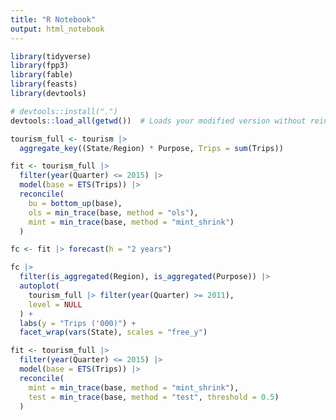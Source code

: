 ```yaml
---
title: "R Notebook"
output: html_notebook
---
```



```r
library(tidyverse)
library(fpp3)
library(fable)
library(feasts)
library(devtools)
```

```r
# devtools::install(".")
devtools::load_all(getwd())  # Loads your modified version without reinstalling

```


```r
tourism_full <- tourism |>
  aggregate_key((State/Region) * Purpose, Trips = sum(Trips))

fit <- tourism_full |>
  filter(year(Quarter) <= 2015) |>
  model(base = ETS(Trips)) |>
  reconcile(
    bu = bottom_up(base),
    ols = min_trace(base, method = "ols"),
    mint = min_trace(base, method = "mint_shrink")
  )
```

```r
fc <- fit |> forecast(h = "2 years")

fc |>
  filter(is_aggregated(Region), is_aggregated(Purpose)) |>
  autoplot(
    tourism_full |> filter(year(Quarter) >= 2011),
    level = NULL
  ) +
  labs(y = "Trips ('000)") +
  facet_wrap(vars(State), scales = "free_y")
```


```r
fit <- tourism_full |>
  filter(year(Quarter) <= 2015) |>
  model(base = ETS(Trips)) |>
  reconcile(
    mint = min_trace(base, method = "mint_shrink"),
    test = min_trace(base, method = "test", threshold = 0.5)
  )
```

